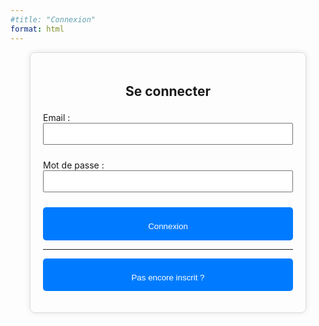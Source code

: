 ```yaml
---
#title: "Connexion"
format: html
---
```


::: {style="max-width: 400px; margin: auto; padding: 20px; border: 1px solid #ddd; border-radius: 8px; box-shadow: 0px 0px 10px rgba(0, 0, 0, 0.1);"}
<h2 style="text-align: center;">

Se connecter

</h2>

<form id="login-form">

<label for="email">Email :</label> <input type="email" id="email" name="email" required style="width: 100%; padding: 8px; margin-bottom: 10px;">

<label for="password">Mot de passe :</label> <input type="password" id="password" name="password" required style="width: 100%; padding: 8px; margin-bottom: 10px;">

<button type="submit" style="width: 100%; padding-top: 10px; background-color: #007BFF; color: white; border: none; border-radius: 5px; cursor: pointer;">

Connexion

</button>

<hr>

</hr>

<button type="button" id="signup-redirect" style="width: 100%; padding-top: 10px; background-color: #007BFF; color: white; border: none; border-radius: 5px; cursor: pointer;">

Pas encore inscrit ?

</button>

</form>

<p id="error-message" class="hidden-error">
  Email ou mot de passe incorrect.
</p>

<style>
  .hidden-error {
    display: none;
    color: red;
    text-align: center;
  }
</style>
:::

```{=html}
<script>

  // Masquer le message dès que la page est prête
  document.addEventListener("DOMContentLoaded", function () {
    document.getElementById("error-message").style.display = "none";
  });

  document.getElementById("login-form").addEventListener("submit", async function (event) {
    event.preventDefault();

    // Toujours cacher avant un nouvel essai
    document.getElementById("error-message").style.display = "none";

    const email = document.getElementById("email").value.trim();
    const password = document.getElementById("password").value.trim();

    const supabaseUrl = "https://xyumeteavzfarpcbedqh.supabase.co";
    const supabaseKey = "eyJhbGciOiJIUzI1NiIsInR5cCI6IkpXVCJ9.eyJpc3MiOiJzdXBhYmFzZSIsInJlZiI6Inh5dW1ldGVhdnpmYXJwY2JlZHFoIiwicm9sZSI6ImFub24iLCJpYXQiOjE3NDM1OTAzNTUsImV4cCI6MjA1OTE2NjM1NX0.tuKfWfR-z6fye-Jr37Hp9pKfYVb9qX59j3jusnMKsZw";
    const tableName = "database_connexion_questionnaire";

    const response = await fetch(`${supabaseUrl}/rest/v1/${tableName}?email=eq.${email}&password=eq.${password}`, {
      method: "GET",
      headers: {
        apikey: supabaseKey,
        Authorization: `Bearer ${supabaseKey}`,
        "Content-Type": "application/json",
        Prefer: "return=representation"
      }
    });

    const data = await response.json();
    console.log("Données retournées :", data);

    if (data.length > 0) {
      // Récupération prénom/nom et stockage des initiales
      const utilisateur = data[0];
      const prenom = utilisateur.prenom || "";
      const nom = utilisateur.nom || "";
      const initiales = (prenom[0] || "").toUpperCase() + (nom[0] || "").toUpperCase();

      // Stocker dans le localStorage
      localStorage.setItem("initiales", initiales);

      alert("Connexion réussie !");
      setTimeout(() => {
        window.location.href = "index.html";
      }, 500);
    } else {
      document.getElementById("error-message").style.display = "block";
    }
  });

  document.getElementById("signup-redirect").addEventListener("click", function () {
    window.location.href = "inscription.html";
  });
</script>
```

<!-- ```{=html} -->

<!-- <script> -->

<!--   document.getElementById("login-form").addEventListener("submit", function(event) { -->

<!--     event.preventDefault(); -->

<!--     var email = document.getElementById("email").value; -->

<!--     var password = document.getElementById("password").value; -->

<!--     // Vérification simple (remplace ceci par un vrai système backend) -->

<!--     if (email === "test@example.com" && password === "password123") { -->

<!--       alert("Connexion réussie !"); -->

<!--       window.location.href = "index.html";  // Redirige vers la page d'accueil -->

<!--     } else { -->

<!--       document.getElementById("error-message").style.display = "block"; -->

<!--     } -->

<!--   }); -->

<!-- </script> -->

<!-- ``` -->
